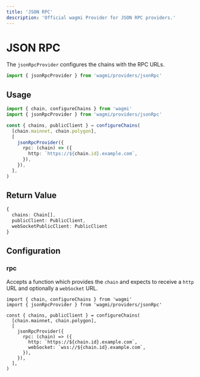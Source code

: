 ```yaml
---
title: 'JSON RPC'
description: 'Official wagmi Provider for JSON RPC providers.'
---
```



# JSON RPC

The `jsonRpcProvider` configures the chains with the RPC URLs.

```ts
import { jsonRpcProvider } from 'wagmi/providers/jsonRpc'
```

## Usage

```ts
import { chain, configureChains } from 'wagmi'
import { jsonRpcProvider } from 'wagmi/providers/jsonRpc'

const { chains, publicClient } = configureChains(
  [chain.mainnet, chain.polygon],
  [
    jsonRpcProvider({
      rpc: (chain) => ({
        http: `https://${chain.id}.example.com`,
      }),
    }),
  ],
)
```

## Return Value

```ts
{
  chains: Chain[],
  publicClient: PublicClient,
  webSocketPublicClient: PublicClient
}
```

## Configuration

### rpc

Accepts a function which provides the `chain` and expects to receive a `http` URL and optionally a `webSocket` URL.

```tsx {8-11}
import { chain, configureChains } from 'wagmi'
import { jsonRpcProvider } from 'wagmi/providers/jsonRpc'

const { chains, publicClient } = configureChains(
  [chain.mainnet, chain.polygon],
  [
    jsonRpcProvider({
      rpc: (chain) => ({
        http: `https://${chain.id}.example.com`,
        webSocket: `wss://${chain.id}.example.com`,
      }),
    }),
  ],
)
```

